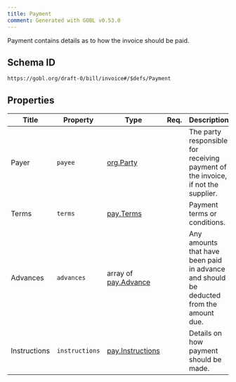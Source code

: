 ```yaml
---
title: Payment
comment: Generated with GOBL v0.53.0
---
```


Payment contains details as to how the invoice should be paid.

## Schema ID

`https://gobl.org/draft-0/bill/invoice#/$defs/Payment`

## Properties

| Title        | Property       | Type                                          | Req. | Description                                                                            |
|--------------|----------------|-----------------------------------------------|------|----------------------------------------------------------------------------------------|
| Payer        | `payee`        | [org.Party](/draft-0/org/party)               |      | The party responsible for receiving payment of the invoice, if not the supplier.       |
| Terms        | `terms`        | [pay.Terms](/draft-0/pay/terms)               |      | Payment terms or conditions.                                                           |
| Advances     | `advances`     | array of [pay.Advance](/draft-0/pay/advance)  |      | Any amounts that have been paid in advance and should be deducted from the amount due. |
| Instructions | `instructions` | [pay.Instructions](/draft-0/pay/instructions) |      | Details on how payment should be made.                                                 |

